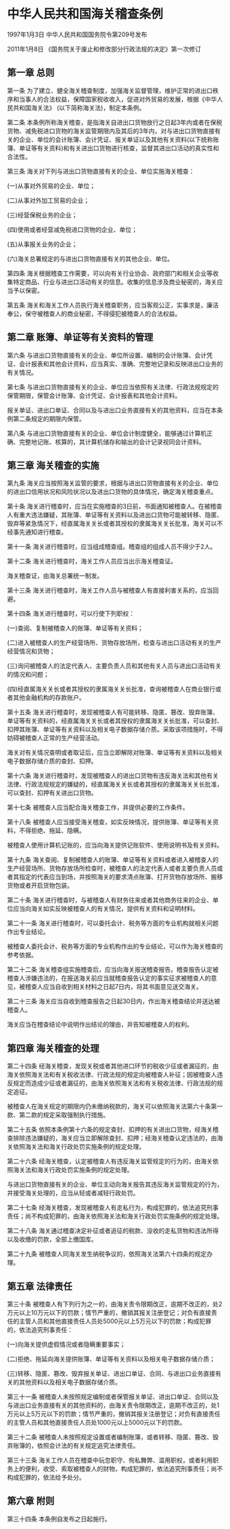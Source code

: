 # 中华人民共和国海关稽查条例

1997年1月3日 中华人民共和国国务院令第209号发布　

2011年1月8日 《国务院关于废止和修改部分行政法规的决定》第一次修订　

  

## 第一章 总则

第一条 为了建立、健全海关稽查制度，加强海关监督管理，维护正常的进出口秩序和当事人的合法权益，保障国家税收收入，促进对外贸易的发展，根据《中华人民共和国海关法》 (以下简称海关法)，制定本条例。

第二条 本条例所称海关稽查，是指海关自进出口货物放行之日起3年内或者在保税货物、减免税进口货物的海关监管期限内及其后的3年内，对与进出口货物直接有关的企业、单位的会计账簿、会计凭证、报关单证以及其他有关资料(以下统称账簿、单证等有关资料)和有关进出口货物进行核查，监督其进出口活动的真实性和合法性。

第三条 海关对下列与进出口货物直接有关的企业、单位实施海关稽查：

(一)从事对外贸易的企业、单位；

(二)从事对外加工贸易的企业；

(三)经营保税业务的企业；

(四)使用或者经营减免税进口货物的企业、单位；

(五)从事报关业务的企业；

(六)海关总署规定的与进出口货物直接有关的其他企业、单位。

第四条 海关根据稽查工作需要，可以向有关行业协会、政府部门和相关企业等收集特定商品、行业与进出口活动有关的信息。收集的信息涉及商业秘密的，海关应当予以保密。

第五条 海关和海关工作人员执行海关稽查职务，应当客观公正，实事求是，廉洁奉公，保守被稽查人的商业秘密，不得侵犯被稽查人的合法权益。

## 第二章 账簿、单证等有关资料的管理

第六条 与进出口货物直接有关的企业、单位所设置、编制的会计账簿、会计凭证、会计报表和其他会计资料，应当真实、准确、完整地记录和反映进出口业务的有关情况。

第七条 与进出口货物直接有关的企业、单位应当依照有关法律、行政法规规定的保管期限，保管会计账簿、会计凭证、会计报表和其他会计资料。

报关单证、进出口单证、合同以及与进出口业务直接有关的其他资料，应当在本条例第二条规定的期限内保管。

第八条 与进出口货物直接有关的企业、单位会计制度健全，能够通过计算机正确、完整地记账、核算的，其计算机储存和输出的会计记录视同会计资料。

## 第三章 海关稽查的实施

第九条 海关应当按照海关监管的要求，根据与进出口货物直接有关的企业、单位的进出口信用状况和风险状况以及进出口货物的具体情况，确定海关稽查重点。

第十条 海关进行稽查时，应当在实施稽查的3日前，书面通知被稽查人。在被稽查人有重大违法嫌疑，其账簿、单证等有关资料以及进出口货物可能被转移、隐匿、毁弃等紧急情况下，经直属海关关长或者其授权的隶属海关关长批准，海关可以不经事先通知进行稽查。

第十一条 海关进行稽查时，应当组成稽查组。稽查组的组成人员不得少于2人。

第十二条 海关进行稽查时，海关工作人员应当出示海关稽查证。

海关稽查证，由海关总署统一制发。

第十三条 海关进行稽查时，海关工作人员与被稽查人有直接利害关系的，应当回避。

第十四条 海关进行稽查时，可以行使下列职权：

(一)查阅、复制被稽查人的账簿、单证等有关资料；

(二)进入被稽查人的生产经营场所、货物存放场所，检查与进出口活动有关的生产经营情况和货物；

(三)询问被稽查人的法定代表人、主要负责人员和其他有关人员与进出口活动有关的情况和问题；

(四)经直属海关关长或者其授权的隶属海关关长批准，查询被稽查人在商业银行或者其他金融机构的存款账户。

第十五条 海关进行稽查时，发现被稽查人有可能转移、隐匿、篡改、毁弃账簿、单证等有关资料的，经直属海关关长或者其授权的隶属海关关长批准，可以查封、扣押其账簿、单证等有关资料以及相关电子数据存储介质。采取该项措施时，不得妨碍被稽查人正常的生产经营活动。

海关对有关情况查明或者取证后，应当立即解除对账簿、单证等有关资料以及相关电子数据存储介质的查封、扣押。

第十六条 海关进行稽查时，发现被稽查人的进出口货物有违反海关法和其他有关法律、行政法规规定的嫌疑的，经直属海关关长或者其授权的隶属海关关长批准，可以查封、扣押有关进出口货物。

第十七条 被稽查人应当配合海关稽查工作，并提供必要的工作条件。

第十八条 被稽查人应当接受海关稽查，如实反映情况，提供账簿、单证等有关资料，不得拒绝、拖延、隐瞒。

被稽查人使用计算机记账的，应当向海关提供记账软件、使用说明书及有关资料。

第十九条 海关查阅、复制被稽查人的账簿、单证等有关资料或者进入被稽查人的生产经营场所、货物存放场所检查时，被稽查人的法定代表人或者主要负责人员或者其指定的代表应当到场，并按照海关的要求清点账簿、打开货物存放场所、搬移货物或者开启货物包装。

第二十条 海关进行稽查时，与被稽查人有财务往来或者其他商务往来的企业、单位应当向海关如实反映被稽查人的有关情况，提供有关资料和证明材料。

第二十一条 海关进行稽查时，可以委托会计、税务等方面的专业机构就相关问题作出专业结论。

被稽查人委托会计、税务等方面的专业机构作出的专业结论，可以作为海关稽查的参考依据。

第二十二条 海关稽查组实施稽查后，应当向海关报送稽查报告。稽查报告认定被稽查人涉嫌违法的，在报送海关前应当就稽查报告认定的事实征求被稽查人的意见，被稽查人应当自收到相关材料之日起7日内，将其书面意见送交海关。

第二十三条 海关应当自收到稽查报告之日起30日内，作出海关稽查结论并送达被稽查人。

海关应当在稽查结论中说明作出结论的理由，并告知被稽查人的权利。

## 第四章 海关稽查的处理

第二十四条 经海关稽查，发现关税或者其他进口环节的税收少征或者漏征的，由海关依照海关法和有关税收法律、行政法规的规定向被稽查人补征；因被稽查人违反规定而造成少征或者漏征的，由海关依照海关法和有关税收法律、行政法规的规定追征。

被稽查人在海关规定的期限内仍未缴纳税款的，海关可以依照海关法第六十条第一款、第二款的规定采取强制执行措施。

第二十五条 依照本条例第十六条的规定查封、扣押的有关进出口货物，经海关稽查排除违法嫌疑的，海关应当立即解除查封、扣押；经海关稽查认定违法的，由海关依照海关法和海关行政处罚实施条例的规定处理。

第二十六条 经海关稽查，认定被稽查人有违反海关监管规定的行为的，由海关依照海关法和海关行政处罚实施条例的规定处理。

与进出口货物直接有关的企业、单位主动向海关报告其违反海关监管规定的行为，并接受海关处理的，应当从轻或者减轻行政处罚。

第二十七条 经海关稽查，发现被稽查人有走私行为，构成犯罪的，依法追究刑事责任；尚不构成犯罪的，由海关依照海关法和海关行政处罚实施条例的规定处理。

第二十八条 海关通过稽查决定补征或者追征的税款、没收的走私货物和违法所得以及收缴的罚款，全部上缴国库。

第二十九条 被稽查人同海关发生纳税争议的，依照海关法第六十四条的规定办理。

## 第五章 法律责任

第三十条 被稽查人有下列行为之一的，由海关责令限期改正，逾期不改正的，处2万元以上10万元以下的罚款；情节严重的，撤销其报关注册登记；对负有直接责任的主管人员和其他直接责任人员处5000元以上5万元以下的罚款；构成犯罪的，依法追究刑事责任：

(一)向海关提供虚假情况或者隐瞒重要事实；

(二)拒绝、拖延向海关提供账簿、单证等有关资料以及相关电子数据存储介质；

(三)转移、隐匿、篡改、毁弃报关单证、进出口单证、合同、与进出口业务直接有关的其他资料以及相关电子数据存储介质。

第三十一条 被稽查人未按照规定编制或者保管报关单证、进出口单证、合同以及与进出口业务直接有关的其他资料的，由海关责令限期改正，逾期不改正的，处1万元以上5万元以下的罚款；情节严重的，撤销其报关注册登记；对负有直接责任的主管人员和其他直接责任人员处1000元以上5000元以下的罚款。

第三十二条 被稽查人未按照规定设置或者编制账簿，或者转移、隐匿、篡改、毁弃账簿的，依照会计法的有关规定追究法律责任。

第三十三条 海关工作人员在稽查中玩忽职守、徇私舞弊、滥用职权，或者利用职务上的便利，收受、索取被稽查人的财物，构成犯罪的，依法追究刑事责任；尚不构成犯罪的，依法给予处分。

## 第六章 附则

第三十四条 本条例自发布之日起施行。